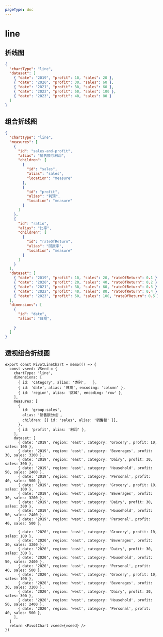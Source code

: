 ```yaml
---
pageType: doc
---
```



# line

## 折线图

<LineChart />

```json title="折线图" {2}
{
  "chartType": "line",
  "dataset": [
    { "date": "2019", "profit": 10, "sales": 20 },
    { "date": "2020", "profit": 30, "sales": 60 },
    { "date": "2021", "profit": 30, "sales": 60 },
    { "date": "2022", "profit": 50, "sales": 100 },
    { "date": "2023", "profit": 40, "sales": 80 }
  ]
}
```

## 组合折线图

<CombinationLineChart />

```json title="组合折线图" {2,4-30}
{
  "chartType": "line",
  "measures": [
    {
      "id": "sales-and-profit",
      "alias": "销售额与利润",
      "children": [
        {
          "id": "sales",
          "alias": "sales",
          "location": "measure"
        },
        {
          "id": "profit",
          "alias": "利润",
          "location": "measure"
        }
      ]
    },
    {
      "id": "ratio",
      "alias": "比率",
      "children": [
        {
          "id": "rateOfReturn",
          "alias": "回报率",
          "location": "measure"
        }
      ]
    }
  ],
  "dataset": [
    { "date": "2019", "profit": 10, "sales": 20, "rateOfReturn": 0.1 },
    { "date": "2020", "profit": 20, "sales": 40, "rateOfReturn": 0.2 },
    { "date": "2021", "profit": 30, "sales": 60, "rateOfReturn": 0.3 },
    { "date": "2022", "profit": 40, "sales": 80, "rateOfReturn": 0.4 },
    { "date": "2023", "profit": 50, "sales": 100, "rateOfReturn": 0.5 }
  ],
  "dimensions": [
    {
      "id": "date",
      "alias": "日期",
       
    }
  ]
}
```

## 透视组合折线图

<PivotLineChart />

```tsx pure {3-16}
export const PivotLineChart = memo(() => {
  const vseed: VSeed = {
    chartType: 'line',
    dimensions: [
      { id: 'category', alias: '类别',   },
      { id: 'date', alias: '日期', encoding: 'column' },
      { id: 'region', alias: '区域', encoding: 'row' },
    ],
    measures: [
      {
        id: 'group-sales',
        alias: '销售额分组',
        children: [{ id: 'sales', alias: '销售额' }],
      },
      { id: 'profit', alias: '利润' },
    ],
    dataset: [
      { date: '2019', region: 'east', category: 'Grocery', profit: 10, sales: 100 },
      { date: '2019', region: 'east', category: 'Beverages', profit: 30, sales: 3200 },
      { date: '2019', region: 'east', category: 'Dairy', profit: 30, sales: 300 },
      { date: '2019', region: 'east', category: 'Household', profit: 50, sales: 2400 },
      { date: '2019', region: 'east', category: 'Personal', profit: 40, sales: 500 },
      { date: '2019', region: 'west', category: 'Grocery', profit: 10, sales: 100 },
      { date: '2019', region: 'west', category: 'Beverages', profit: 30, sales: 3200 },
      { date: '2019', region: 'west', category: 'Dairy', profit: 30, sales: 300 },
      { date: '2019', region: 'west', category: 'Household', profit: 50, sales: 2400 },
      { date: '2019', region: 'west', category: 'Personal', profit: 40, sales: 500 },

      { date: '2020', region: 'east', category: 'Grocery', profit: 10, sales: 100 },
      { date: '2020', region: 'east', category: 'Beverages', profit: 30, sales: 3200 },
      { date: '2020', region: 'east', category: 'Dairy', profit: 30, sales: 300 },
      { date: '2020', region: 'east', category: 'Household', profit: 50, sales: 2400 },
      { date: '2020', region: 'east', category: 'Personal', profit: 40, sales: 500 },
      { date: '2020', region: 'west', category: 'Grocery', profit: 10, sales: 100 },
      { date: '2020', region: 'west', category: 'Beverages', profit: 30, sales: 3200 },
      { date: '2020', region: 'west', category: 'Dairy', profit: 30, sales: 300 },
      { date: '2020', region: 'west', category: 'Household', profit: 50, sales: 2400 },
      { date: '2020', region: 'west', category: 'Personal', profit: 40, sales: 500 },
    ],
  }
  return <PivotChart vseed={vseed} />
})
```
